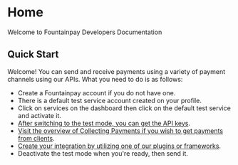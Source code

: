 # Home

Welcome to Fountainpay Developers Documentation

## Quick Start

Welcome! You can send and receive payments using a variety of payment channels using our APIs. What you need to do is as follows:

- Create a Fountainpay account if you do not have one.
- There is a default test service account created on your profile.
- Click on services on the dashboard then click on the default test service and activate it.
- [After switching to the test mode, you can get the API keys](https://staging.fountainpay.ng/services/dashboard).
- [Visit the overview of Collecting Payments if you wish to get payments from clients](collecting-payment#overview).
- [Create your integration by utilizing one of our plugins or frameworks](sdk-plugins).
- Deactivate the test mode when you're ready, then send it.

        
   
    
    
        
